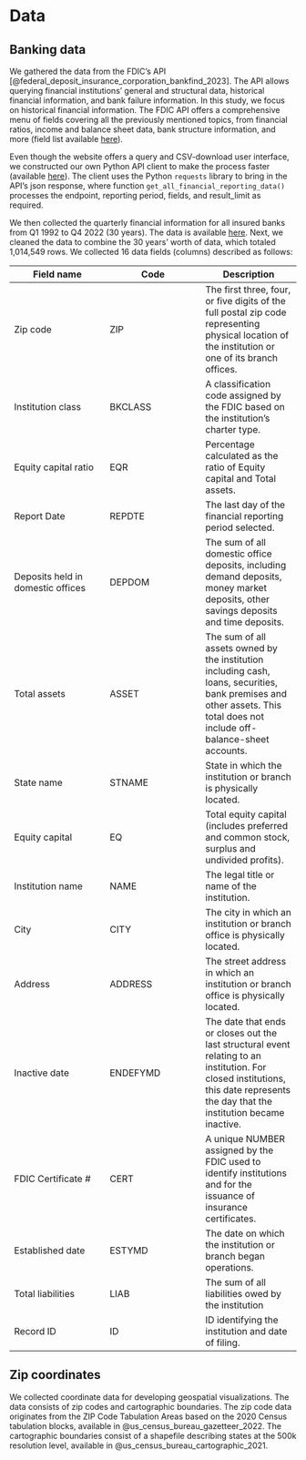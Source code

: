 # Data {#data .unnumbered}

## Banking data

We gathered the data from the FDIC's API  [@federal_deposit_insurance_corporation_bankfind_2023]. The API allows querying financial institutions' general and structural data, historical financial information, and bank failure information. In this study, we focus on historical financial information. The FDIC API offers a comprehensive menu of fields covering all the previously mentioned topics, from financial ratios, income and balance sheet data, bank structure information, and more (field list available [here](https://github.com/anly503/spring2023-project-team-4/tree/main/data/data_documentation)).

Even though the website offers a query and CSV-download user interface, we constructed our own Python API client to make the process faster (available [here](https://github.com/anly503/spring2023-project-team-4/tree/main/code/data_gathering)). The client uses the Python `requests` library to bring in the API's json response, where function `get_all_financial_reporting_data()` processes the endpoint, reporting period, fields, and result_limit as required. 

We then collected the quarterly financial information for all insured banks from Q1 1992 to Q4 2022 (30 years). The data is available [here](https://github.com/anly503/spring2023-project-team-4/tree/main/data/quarterly_financials). Next, we cleaned the data to combine the 30 years' worth of data, which totaled 1,014,549 rows. We collected 16 data fields (columns) described as follows:

| Field name    | Code          | Description   |
| ---           |---            | ---           |
| Zip code | ZIP | The first three, four, or five digits of the full postal zip code representing physical location of the institution or one of its branch offices. |
| Institution class | BKCLASS | A classification code assigned by the FDIC based on the institution's charter type. |
| Equity capital ratio | EQR	        | Percentage calculated as the ratio of Equity capital and Total assets. |
| Report Date              | REPDTE	        | The last day of the financial reporting period selected.              |
| Deposits held in domestic offices               |DEPDOM	        | The sum of all domestic office deposits, including demand deposits, money market deposits, other savings deposits and time deposits.               |
| Total assets               |ASSET	        | The sum of all assets owned by the institution including cash, loans, securities, bank premises and other assets. This total does not include off-balance-sheet accounts.               |
| State name | STNAME | State in which the institution or branch is physically located. |
| Equity capital | EQ | Total equity capital (includes preferred and common stock, surplus and undivided profits). |
| Institution name | NAME | The legal title or name of the institution. |
| City | CITY | The city in which an institution or branch office is physically located. |
| Address | ADDRESS | The street address in which an institution or branch office is physically located. |
| Inactive date | ENDEFYMD | The date that ends or closes out the last structural event relating to an institution. For closed institutions, this date represents the day that the institution became inactive.              |
| FDIC Certificate # | CERT | A unique NUMBER assigned by the FDIC used to identify institutions and for the issuance of insurance certificates. |
| Established date | ESTYMD | The date on which the institution or branch began operations. |
| Total liabilities | LIAB | The sum of all liabilities owed by the institution |
| Record ID | ID | ID identifying the institution and date of filing.|


## Zip coordinates

We collected coordinate data for developing geospatial visualizations. The data consists of zip codes and cartographic boundaries. The zip code data originates from the ZIP Code Tabulation Areas based on the 2020 Census tabulation blocks, available in @us_census_bureau_gazetteer_2022. The cartographic boundaries consist of a shapefile describing states at the 500k resolution level, available in @us_census_bureau_cartographic_2021.